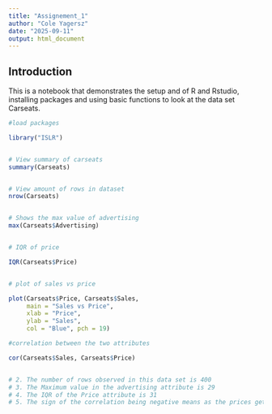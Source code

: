 ```yaml
---
title: "Assignement_1"
author: "Cole Yagersz"
date: "2025-09-11"
output: html_document
---
```


## Introduction
This is a notebook that demonstrates the setup and of R and Rstudio, installing packages and using basic functions to look at the data set Carseats. 

```r
#load packages

library("ISLR")


# View summary of carseats
summary(Carseats)


# View amount of rows in dataset
nrow(Carseats)


# Shows the max value of advertising
max(Carseats$Advertising)


# IQR of price

IQR(Carseats$Price)


# plot of sales vs price

plot(Carseats$Price, Carseats$Sales,
     main = "Sales vs Price",
     xlab = "Price",
     ylab = "Sales",
     col = "Blue", pch = 19)

#correlation between the two attributes

cor(Carseats$Sales, Carseats$Price)


# 2. The number of rows observed in this data set is 400
# 3. The Maximum value in the advertising attribute is 29
# 4. The IQR of the Price attribute is 31
# 5. The sign of the correlation being negative means as the prices get higher, sales will get lower or as prices get lower sales will increase.
```


